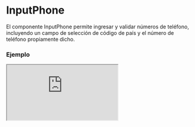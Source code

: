 # InputPhone

El componente InputPhone permite ingresar y validar números de teléfono, incluyendo un campo de selección de código de país y el número de teléfono propiamente dicho.


### Ejemplo

<Iframe
  minHeightIframe="30dvh"
  src="https://fenextjs-component-storybook.vercel.app/iframe.html?args=&id=input-inputphone--index&viewMode=story"
/>

### Importación

Para importar el componente InputPhone, se puede hacer desde fenextjs

```tsx copy
import { InputPhone } from "fenextjs";
```

### Parámetros

| Parámetro            | Tipo                                      | Requerido | Default          | Descripcion                                                                                 |
| -------------------- | ----------------------------------------- | --------- | ---------------- | ------------------------------------------------------------------------------------------- |
| classNameSelectCode  | InputSelectClassProps                     | no        | undefined        | Clase CSS para personalizar el contenedor del campo de selección del código de país.        |
| classNameInputNumber | InputTextClassProps                       | no        | undefined        | Clase CSS para personalizar el contenedor del campo de número de teléfono.                  |
| classNamePhone       | string                                    | no        | ''               | Clase CSS para personalizar el contenedor principal del componente InputPhone.              |
| classNamePhoneCode   | string                                    | no        | ''               | Clase CSS para personalizar el contenedor del código de país.                               |
| classNamePhoneLabel  | string                                    | no        | ''               | Clase CSS para personalizar el label del componente InputPhone.                             |
| classNamePhoneNumber | string                                    | no        | ''               | Clase CSS para personalizar el contenedor del número de teléfono.                           |
| classNameError       | string                                    | no        | ''               | Clase CSS para personalizar el contenedor del mensaje de error.                             |
| disabledSelectCode   | boolean                                   | no        | false            | Deshabilita la selección del código de país.                                                |
| placeholderCode      | string                                    | no        | '+57'            | Placeholder para el campo del código de país.                                               |
| placeholder          | string                                    | no        | 'xxx-xx-xx-xxxx' | Placeholder para el campo del número de teléfono.                                           |
| defaultCode          | string                                    | no        | '+57'            | Código de país por defecto.                                                                 |
| defaultValue         | Partial\<PhoneProps\>                     | no        | undefined        | Valor por defecto para el número de teléfono.                                               |
| value                | Partial\<PhoneProps\>                     | no        | undefined        | Valor controlado del número de teléfono.                                                    |
| onChange             | function                                  | no        | undefined        | Función que se ejecuta al cambiar el valor del número de teléfono.                          |
| validator            | FenextjsValidatorClass\<PhoneProps\>      | no        | undefined        | Validador personalizado para el número de teléfono.                                         |
| parseCountrys        | (data: CountryProps[]) =\> CountryProps[] | no        | undefined        | Function para mapear, ordenar, filtrar, etc, los países del selector de codigo de telefono. |

### Storybook

Para ver el storybook del componente lo puede hacer con este [link](https://fenextjs-component-storybook.vercel.app/?path=/story/input-inputphone--index)

### Usos

- Básico

```tsx copy
<InputPhone />
```

- Con valor por defecto

```tsx copy
<InputPhone defaultValue={{ code: "+57", number: "1234567890" }} />
```

- Con validación personalizada

```tsx copy
<InputPhone validator={myPhoneValidator} />
```
